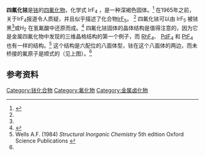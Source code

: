 {{chembox
|Name=
| verifiedrevid = 362820202
| ImageFile = Iridium tetrafluoride.svg
| ImageSize = 120px
| ImageFile1= PtF4 unit cell.png
| IUPACName = 
| OtherNames = 氟化铱(IV)
|Section1={{Chembox Identifiers
| CASNo = 37501-24-9
| PubChem = 15771758
| StdInChI=1S/4FH.Ir/h4*1H;/q;;;;+4/p-4
| StdInChIKey = WOJCGZMITDEZTA-UHFFFAOYSA-J
| SMILES = F[Ir](F)(F)F 
 }}
|Section2={{Chembox Properties
| Formula = IrF<sub>4</sub>
| MolarMass = 268.2109
| Appearance = 深褐色固体
| Density = 
| MeltingPt = 
| BoilingPt = 
| Solubility = }}
|Section3={{Chembox Hazards
| MainHazards = 
| FlashPt = 
| AutoignitionPt = }}
|Section4={{Chembox Related
| OtherAnions = [[二氧化铱|二氧化铱]] 
| OtherCations = [[氟化钠|氟化钠]]<br />[[氟化钾|氟化钾]]<br />[[氟化铯|氟化铯]]<br />[[氟化钙|氟化钙]]
| OtherCpds = [[五氟化铱|五氟化铱]]<br/>[[六氟化铱|六氟化铱]]
}}
}}
'''四氟化铱'''是[[铱|铱]]的[[四氟化物|四氟化物]]，化学式 IrF<sub>4</sub> ，是一种深褐色固体。<ref name = "Greenwood">{{Greenwood&Earnshaw}}</ref> 在1965年之前，关于IrF<sub>4</sub>报道令人质疑，并且似乎描述了化合物[[五氟化铱|IrF<sub>5</sub>]]。 <ref name = "Greenwood"/> 四氟化铱可以由 IrF<sub>5</sub> 被铱黑<ref name = "Greenwood"/>或H<sub>2</sub> 在氢氟酸中还原而成。<ref>{{cite journal | title = Reductive syntheses of transition metal fluoride compounds. Synthesis of rhenium, osmium, and iridium pentafluorides and tetrafluorides | journal = [[Inorg._Chem.|Inorg. Chem.]] | volume = 14 | issue = 5 | year = 1975 | pages =  1111–1113 | doi = 10.1021/ic50147a030 | last1 = Paine | first1 = Robert T. | last2 = Asprey | first2 = Larned B.}}</ref> 四氟化铱固体的晶体结构是值得注意的，因为它是金属四氟化物中发现的三维晶格结构的第一个例子，而
[[四氟化铑|RhF<sub>4</sub>]]、 [[四氟化钯|PdF<sub>4</sub>]] 和 [[四氟化铂|PtF<sub>4</sub>]] 也有一样的结构。<ref name = "Wells"> Wells A.F. (1984) ''Structural Inorganic Chemistry'' 5th edition Oxford Science Publications {{ISBN|0-19-855370-6}} </ref> 这个结构是六配位的八面体型，铱在这个八面体的两边，而未桥接的氟原子是顺式的（见上图）。<ref name = "Wells"/>

==参考资料==
{{reflist}}

{{铱化合物}}

[[Category:铱化合物|Category:铱化合物]]
[[Category:氟化物|Category:氟化物]]
[[Category:金属卤化物|Category:金属卤化物]]
